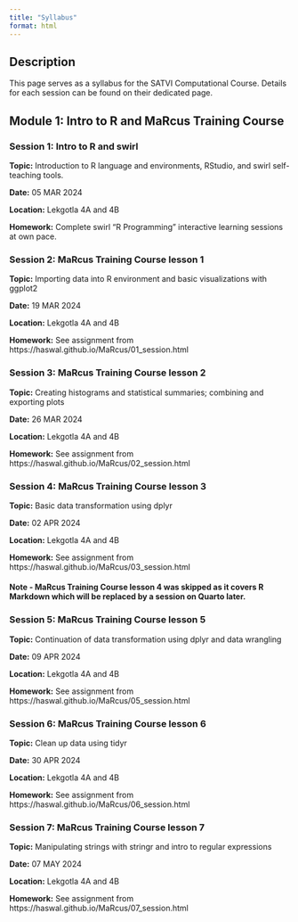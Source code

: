 ```yaml
---
title: "Syllabus"
format: html
---
```


## Description

This page serves as a syllabus for the SATVI Computational Course. Details for each session can be found on their dedicated page. 

## **Module 1:** Intro to R and MaRcus Training Course

### Session 1: Intro to R and swirl

**Topic:** Introduction to R language and environments, RStudio, and swirl self-teaching tools. 

**Date:** 05 MAR 2024

**Location:** Lekgotla 4A and 4B

**Homework:** Complete swirl "R Programming" interactive learning sessions at own pace. 

### Session 2: MaRcus Training Course lesson 1

**Topic:** Importing data into R environment and basic visualizations with ggplot2

**Date:** 19 MAR 2024

**Location:** Lekgotla 4A and 4B

**Homework:** See assignment from https://haswal.github.io/MaRcus/01_session.html

### Session 3: MaRcus Training Course lesson 2

**Topic:** Creating histograms and statistical summaries; combining and exporting plots 

**Date:** 26 MAR 2024

**Location:** Lekgotla 4A and 4B

**Homework:** See assignment from https://haswal.github.io/MaRcus/02_session.html

### Session 4: MaRcus Training Course lesson 3

**Topic:** Basic data transformation using dplyr

**Date:** 02 APR 2024

**Location:** Lekgotla 4A and 4B

**Homework:** See assignment from https://haswal.github.io/MaRcus/03_session.html

#### Note - MaRcus Training Course lesson 4 was skipped as it covers R Markdown which will be replaced by a session on Quarto later.

### Session 5: MaRcus Training Course lesson 5

**Topic:** Continuation of data transformation using dplyr and data wrangling 

**Date:** 09 APR 2024

**Location:** Lekgotla 4A and 4B

**Homework:** See assignment from https://haswal.github.io/MaRcus/05_session.html

### Session 6: MaRcus Training Course lesson 6

**Topic:** Clean up data using tidyr

**Date:** 30 APR 2024

**Location:** Lekgotla 4A and 4B

**Homework:** See assignment from https://haswal.github.io/MaRcus/06_session.html

### Session 7: MaRcus Training Course lesson 7

**Topic:** Manipulating strings with stringr and intro to regular expressions

**Date:** 07 MAY 2024

**Location:** Lekgotla 4A and 4B

**Homework:** See assignment from https://haswal.github.io/MaRcus/07_session.html
